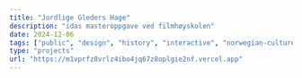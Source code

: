 ```yaml
---
title: "Jordlige Gleders Hage"
description: "idas masteroppgave ved filmhøyskolen"
date: 2024-12-06
tags: ["public", "design", "history", "interactive", "norwegian-culture", "advent-of-code"]
type: "projects"
url: "https://m1vprfz8vrlz4ibo4jq67z8oplgie2nf.vercel.app"
---
```


<ResponsiveIframe 
  src="https://m1vprfz8vrlz4ibo4jq67z8oplgie2nf.vercel.app" 
  title="Jordlige Gleders Hage" 
  aspectRatio="3/4"
/>

